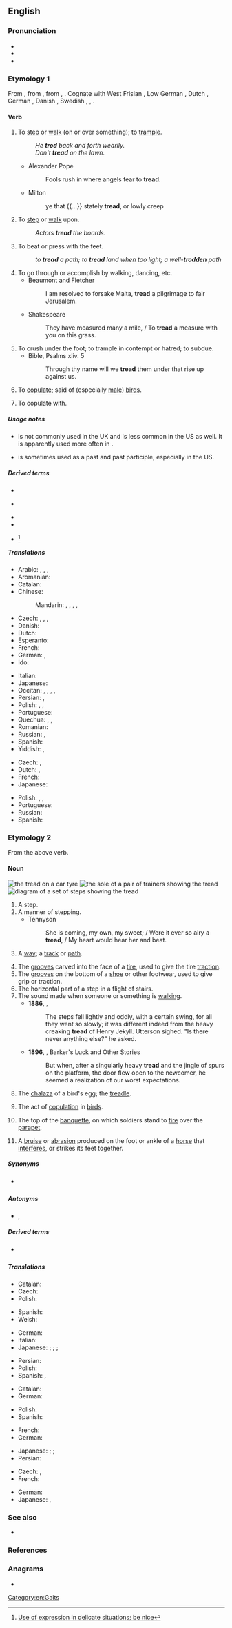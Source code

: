 ==English==

===Pronunciation===
* {{IPA|/tɹɛd/|lang=en}}
* {{audio|en-us-tread.ogg|Audio (US)|lang=en}}
* {{rhymes|ɛd|lang=en}}

===Etymology 1===
From {{etyl|enm|en}} {{m|enm|treden}}, from {{etyl|ang|en}} {{m|ang|tredan||to tread, step on, trample, traverse, pass over, enter upon, roam through
}}, from {{etyl|gem-pro|en}} {{m|gem-pro|*tredaną}}, {{m|gem-pro|*trudaną}}. Cognate with West Frisian {{m|fy|trêdzje}}, Low German {{m|nds|treden}}, Dutch {{m|nl|treden}}, German {{m|de|treten}}, Danish {{m|da|træde}}, Swedish {{m|sv|träda}}, {{cog|nb|trå}}, {{cog|nn|trø}}.

====Verb====
{{en-verb|treads|treading|trod|past2=tread|past3=trodden}}

# {{lb|en|intransitive}} To [[step]] or [[walk]] (on or over something); to [[trample]].
#: ''He '''trod''' back and forth wearily.''
#: ''Don't '''tread''' on the lawn.''
#* Alexander Pope
#*: Fools rush in where angels fear to '''tread'''.
#* Milton
#*: ye that {{...}} stately '''tread''', or lowly creep
# {{lb|en|transitive}} To [[step]] or [[walk]] upon.
#: ''Actors '''tread''' the boards.''
# To beat or press with the feet.
#: ''to '''tread''' a path; to '''tread''' land when too light; a well-'''trodden''' path''
# To go through or accomplish by walking, dancing, etc.
#* Beaumont and Fletcher
#*: I am resolved to forsake Malta, '''tread''' a pilgrimage to fair Jerusalem.
#* Shakespeare
#*: They have measured many a mile, / To '''tread''' a measure with you on this grass.
# To crush under the foot; to trample in contempt or hatred; to subdue.
#* Bible, Psalms xliv. 5
#*: Through thy name will we '''tread''' them under that rise up against us.
# {{lb|en|intransitive}} To [[copulate]]; said of (especially [[male]]) [[bird]]s.
#: {{rfquotek|Shakespeare}}
# {{lb|en|transitive|of a male bird}} To copulate with.
#: {{rfquotek|Chaucer}}

=====Usage notes=====
* {{m|en||Treaded}} is not commonly used in the UK and is less common in the US as well. It is apparently used more often in {{m|en|tread water}}.
* {{m|en||Tread}} is sometimes used as a past and past participle, especially in the US.

=====Derived terms=====
* {{l|en|betread}}
* {{l|en|retread}} {{qualifier|Etymology 2}}
* {{l|en|tread water}}
* {{l|en|untrod}}
* {{l|en|treading on eggshells}}<ref>[http://www.bbc.co.uk/worldservice/learningenglish/language/theenglishwespeak/2014/02/140204_tews_161_treading_on_eggshells.shtml Use of expression in delicate situations; be nice]</ref>

=====Translations=====
{{trans-top|to step on}}
* Arabic: {{t|ar|دَعَسَ}}, {{t|ar|دَاسَ}}, {{t|ar|وَطِئَ}}, {{t|ar|خَطَا}}
* Aromanian: {{t|rup|calcu}}
* Catalan: {{t+|ca|trepitjar}}
* Chinese:
*: Mandarin: {{t+|cmn|踏|tr=tà|sc=Hani}}, {{t+|cmn|踩|tr=cǎi|sc=Hani}}, {{t|cmn|踏踩|tr=tàcǎi|sc=Hani}}, {{t+|cmn|踐踏|sc=Hani}}, {{t+|cmn|践踏|tr=jiàntà|sc=Hani}}
* Czech: {{t|cs|šlápnout|pf}}, {{t|cs|stoupnout|pf}}, {{t|cs|pošlapat|pf}}, {{t|cs|zašlapat|pf}}
* Danish: {{t|da|træde}}
* Dutch: {{t+|nl|betreden}}
* Esperanto: {{t+|eo|treti}}
* French: {{t+|fr|fouler}}
* German: {{t+|de|betreten}}, {{t+|de|treten}}
* Ido: {{t+|io|fular}}
{{trans-mid}}
* Italian: {{t+|it|calpestare}}
* Japanese: {{t+|ja|踏む|tr=[[ふむ]], fumu}}
* Occitan: {{t|oc|calcar}}, {{t|oc|caucar}}, {{t|oc|calcigar}}, {{t|oc|caucigar}}, {{t|oc|artelhar}}
* Persian: {{t|fa|پا گذاشتن|tr=pâ gozâštan|sc=fa-Arab}}, {{t+|fa|لگد کردن|tr=lagad kardan|sc=fa-Arab}}
* Polish: {{t+|pl|stąpać|impf}}, {{t+|pl|nastąpić|pf}}, {{t+|pl|nadepnąć|pf}}
* Portuguese: {{t+|pt|pisar}}
* Quechua: {{t|qu|saruy}}, {{t|qu|sarui}}, {{t|qu|harui}}
* Romanian: {{t+|ro|călca}}
* Russian: {{t+|ru|наступа́ть|impf}}, {{t+|ru|наступи́ть|pf}}
* Spanish: {{t+|es|pisar}}
* Yiddish: {{t|yi|טרעטן|tr=tretn|sc=Hebr}}, {{t|yi|באַטרעטן|tr=batretn|sc=Hebr}}
{{trans-bottom}}

{{trans-top|to beat with one's feet; to trample}}
* Czech: {{t|cs|udusat|pf}}, {{t|cs|dusat|impf}}
* Dutch: {{t+|nl|stampen}}, {{t+|nl|vertrappen}}
* French: {{t+|fr|piétiner}}
* Japanese: {{t+|ja|踏む|tr=[[ふむ]], fumu}}
{{trans-mid}}
* Polish: {{t+|pl|deptać|impf}}, {{t|pl|zdeptać|pf}}, {{t|pl|podeptać|pf}}
* Portuguese: {{t+|pt|espezinhar}}
* Russian: {{t+|ru|топтать|impf}}
* Spanish: {{t+|es|zapatear}}
{{trans-bottom}}

===Etymology 2===
From the above verb.

====Noun====
[[File:Tire tread.jpg|thumb|the '''tread''' on a car tyre]]
[[File:Known shoes soles.jpg|thumb|the [[sole]] of a pair of trainers showing the '''tread''']]
[[File:Stairway Measurements.svg|thumb|right|diagram of a set of steps showing the '''tread''']]
{{en-noun}}

# A step.
# A manner of stepping.
#* Tennyson
#*: She is coming, my own, my sweet; / Were it ever so airy a '''tread''', / My heart would hear her and beat.
# {{lb|en|obsolete}} A [[way]]; a [[track]] or [[path]].
#: {{rfquotek|Shakespeare}}
# The [[grooves]] carved into the face of a [[tire]], used to give the tire [[traction]]. {{defdate|from 1900s}}
# The [[grooves]] on the bottom of a [[shoe]] or other footwear, used to give grip or traction.
# The horizontal part of a step in a flight of stairs.
# The sound made when someone or something is [[walk]]ing.
#* '''1886''', {{w|Robert Louis Stevenson}}, {{w|Strange Case Of Dr Jekyll And Mr Hyde}}
#*: The steps fell lightly and oddly, with a certain swing, for all they went so slowly; it was different indeed from the heavy creaking '''tread''' of Henry Jekyll. Utterson sighed. "Is there never anything else?" he asked.
#* '''1896''', {{w|Bret Harte}}, Barker's Luck and Other Stories
#*: But when, after a singularly heavy '''tread''' and the jingle of spurs on the platform, the door flew open to the newcomer, he seemed a realization of our worst expectations.
# {{lb|en|biology}} The [[chalaza]] of a bird's egg; the [[treadle]].
# The act of [[copulation]] in [[bird]]s.
# {{lb|en|fortification}} The top of the [[banquette]], on which soldiers stand to [[fire]] over the [[parapet]].
# A [[bruise]] or [[abrasion]] produced on the foot or ankle of a [[horse]] that [[interfere]]s, or strikes its feet together.

=====Synonyms=====
* {{sense|horizontal part of a step}} {{l|en|run}}

=====Antonyms=====
* {{sense|horizontal part of a step}} {{l|en|rise}}, {{l|en|riser}}

=====Derived terms=====
* {{l|en|retread}} {{qualifier|Etymology 1}}

=====Translations=====
{{trans-top|step}}
* Catalan: {{t+|ca|trepitjada|f}}
* Czech: {{t+|cs|krok|m}}
* Polish: {{t+|pl|krok|m}}
{{trans-mid}}
* Spanish: {{t+|es|pisada|f}}
* Welsh: {{t|cy|sang|f}}
{{trans-bottom}}

{{trans-top|grooves in tire}}
* German: {{t+|de|Profil|n}}
* Italian: {{t+|it|battistrada|m}}
* Japanese: {{qualifier|grooves}} {{t+|ja|溝|tr=[[みぞ]], mizo}}; {{qualifier|a place where a tire and the earth contacts}} {{t|ja|接地面|tr=[[せっちめん]], setchi-men}}; {{qualifier|grooves in tire}} {{t|ja|タイヤ溝|tr=[[たいやみぞ]], taiya-mizo}}; {{qualifier|remaining tread depth}} {{t|ja|残溝|tr=zaimizo}}
{{trans-mid}}
* Persian: {{t+|fa|آج|tr=âj|sc=fa-Arab}}
* Polish: {{t+|pl|bieżnik|m}}
* Spanish: {{t|es|banda de rodadura|f}}, {{t+|es|dibujo|m}} {{qualifier|colloquial}}
{{trans-bottom}}

{{trans-top|grooves in a sole}}
* Catalan: {{t+|ca|dibuix|f}}
* German: {{t+|de|Profil|n}}
{{trans-mid}}
* Polish: {{t+|pl|bieżnik|m}}
* Spanish: {{t+|es|dibujo|f}}
{{trans-bottom}}

{{trans-top|bottom of a sneaker}}
* French: {{t|fr|profil de semelle|m}}
* German: {{t+|de|Profil|n}}
{{trans-mid}}
* Japanese: {{qualifier|grooves}} {{t+|ja|溝|tr=[[みぞ]], mizo}}; {{qualifier|bottom}} {{t+|ja|底|tr=[[そこ]], soko}}; {{qualifier|shoe bottom}} {{t|ja|靴底|tr=[[くつぞこ]], kutsu-zoko}}
* Persian: {{t+|fa|آج|tr=âj|sc=fa-Arab}}
{{trans-bottom}}

{{trans-top|top of a step}}
* Czech: {{t+|cs|stupeň|m}}, {{t+|cs|stupnice|f}}
* French: {{t+|fr|marche|f}}
{{trans-mid}}
* German: {{t+|de|Schritt|m}}
* Japanese: {{t+|ja|段|tr=[[だん]], dan}}, {{t|ja|踏み面|tr=ふみづら, fumizura|sc=Jpan}}
{{trans-bottom}}

===See also===
* {{projectlink|wikipedia}}

===References===
<references/>

===Anagrams===
* {{anagrams|en|adret|dater|derat|drate|rated|tared|trade}}

[[Category:en:Gaits]]